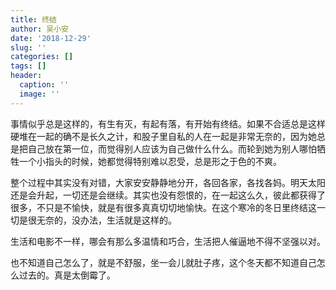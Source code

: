 ```yaml
---
title: 终结
author: 吴小安
date: '2018-12-29'
slug: ''
categories: []
tags: []
header:
  caption: ''
  image: ''
---
```


事情似乎总是这样的，有生有灭，有起有落，有开始有终结。如果不合适总是这样硬堆在一起的确不是长久之计，和股子里自私的人在一起是非常无奈的，因为她总是把自己放在第一位，而觉得别人应该为自己做什么什么。而轮到她为别人哪怕牺牲一个小指头的时候，她都觉得特别难以忍受，总是形之于色的不爽。

整个过程中其实没有对错，大家安安静静地分开，各回各家，各找各妈。明天太阳还是会升起，一切还是会继续。其实也没有怨恨的，在一起这么久，彼此都获得了很多，不只是不愉快，就是有很多真真切切地愉快。在这个寒冷的冬日里终结这一切是很无奈的，没办法，生活就是这样的。

生活和电影不一样，哪会有那么多温情和巧合，生活把人催逼地不得不坚强以对。

也不知道自己怎么了，就是不舒服，坐一会儿就肚子疼，这个冬天都不知道自己怎么过去的。真是太倒霉了。

